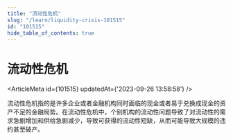 ```yaml
---
title: "流动性危机"
slug: "/learn/liquidity-crisis-101515"
id: "101515"
hide_table_of_contents: true
---
```



# 流动性危机

<ArticleMeta id={101515} updatedAt={'2023-09-26 13:58:58'} />
<div className='border-solid border-b border-t-0 my-4 border-[var(--ifm-color-gray-300)]' />

流动性危机指的是许多企业或者金融机构同时面临的现金或者易于兑换成现金的资产不足的金融局势。在流动性危机中，个别机构的流动性问题导致了对流动性的需求急剧增加和供给急剧减少，导致可获得的流动性短缺，从而可能导致大规模的违约甚至破产。
